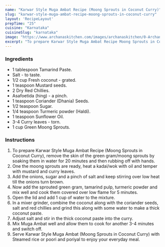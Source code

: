 ---
name: "Karwar Style Muga Ambat Recipe (Moong Sprouts in Coconut Curry)"
slug: "karwar-style-muga-ambat-recipe-moong-sprouts-in-coconut-curry"
layout: 'RecipeLayout'
prepTime: "25"
cuisine: "Karnataka"
cuisineSlug: "karnataka"
image: "https://www.archanaskitchen.com/images/archanaskitchen/0-Archanas-Kitchen-Recipes/2017/4-may/Karwar_Style_Muga_Ambat_Recipe_green_moong_lentil_coocnut_curry-1.jpg"
excerpt: "To prepare Karwar Style Muga Ambat Recipe Moong Sprouts in Coconut Curry, remove the skin of the green grammoong sprouts by soaking them in water for 20 minutes and then rubbing off with hands"
---

### Ingredients

- 1 tablespoon Tamarind Paste.
- Salt - to taste.
- 1/2 cup Fresh coconut - grated.
- 1 teaspoon Mustard seeds.
- 2 Dry Red Chillies.
- Asafoetida (hing) - a pinch.
- 1 teaspoon Coriander (Dhania) Seeds.
- 1/2 teaspoon Sugar.
- 1/4 teaspoon Turmeric powder (Haldi).
- 1 teaspoon Sunflower Oil.
- 3-4 Curry leaves - torn.
- 1 cup Green Moong Sprouts.

### Instructions

1. To prepare Karwar Style Muga Ambat Recipe (Moong Sprouts in Coconut Curry), remove the skin of the green gram/moong sprouts by soaking them in water for 20 minutes and then rubbing off with hands.
1. One the moong sprouts are ready, heat a kadai/wok with oil and temper with mustard and curry leaves.
1. Add the onions, sugar and a pinch of salt and keep stirring over low heat till the onions turn brown.
1. Now add the sprouted green gram, tamarind pulp, turmeric powder and mix well and cook them covered over low flame for 5 minutes.
1. Open the lid and add 1 cup of water to the mixture.
1. In a mixer grinder, combine the coconut along with the coriander seeds, salt and red chillies and grind  this along with some water to make a thick coconut paste.
1. Adjust salt and stir in the thick coconut paste into the curry.
1. Mix Muga Ambat well and allow them to cook for another 3-4 minutes and switch off.
1. Serve Karwar Style Muga Ambat (Moong Sprouts in Coconut Curry) with Steamed rice or poori and poriyal to enjoy your everyday meal.
